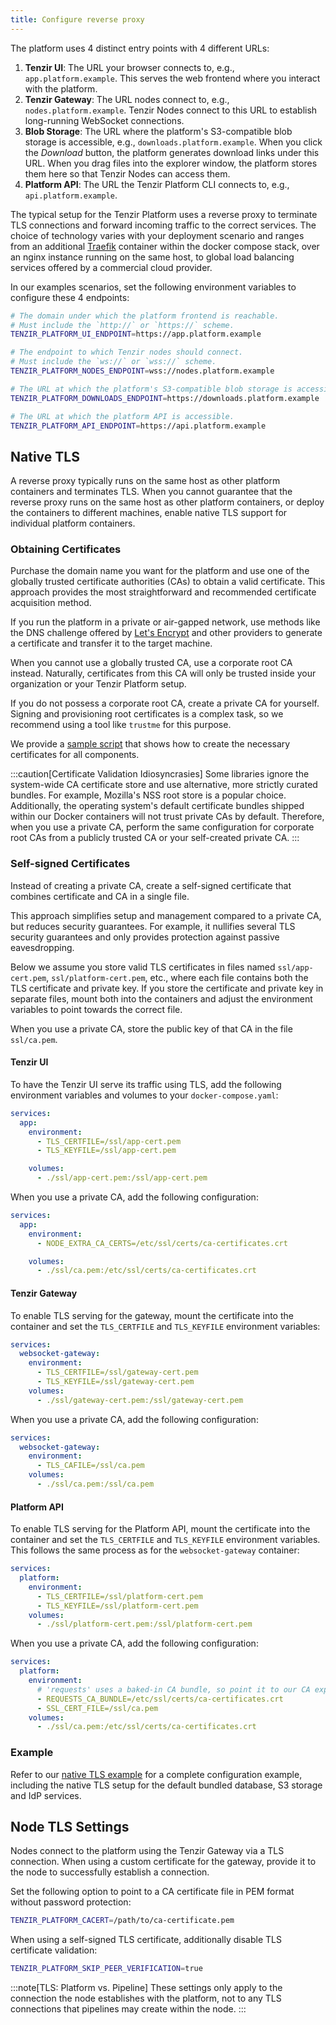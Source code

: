 ```yaml
---
title: Configure reverse proxy
---
```


The platform uses 4 distinct entry points with 4 different URLs:

1. **Tenzir UI**: The URL your browser connects to, e.g., `app.platform.example`.
   This serves the web frontend where you interact with the platform.
2. **Tenzir Gateway**: The URL nodes connect to, e.g., `nodes.platform.example`.
   Tenzir Nodes connect to this URL to establish long-running WebSocket
   connections.
3. **Blob Storage**: The URL where the platform's S3-compatible blob storage is
   accessible, e.g., `downloads.platform.example`. When you click the _Download_
   button, the platform generates download links under this URL. When you drag
   files into the explorer window, the platform stores them here so that Tenzir
   Nodes can access them.
4. **Platform API**: The URL the Tenzir Platform CLI connects to, e.g.,
   `api.platform.example`.

The typical setup for the Tenzir Platform uses a reverse proxy to terminate
TLS connections and forward incoming traffic to the correct services. The choice
of technology varies with your deployment scenario and ranges from an additional
[Traefik](https://doc.traefik.io/traefik/getting-started/install-traefik/) container
within the docker compose stack, over an nginx instance running on the same host,
to global load balancing services offered by a commercial cloud provider.

In our examples scenarios, set the following environment variables to configure
these 4 endpoints:

```sh
# The domain under which the platform frontend is reachable.
# Must include the `http://` or `https://` scheme.
TENZIR_PLATFORM_UI_ENDPOINT=https://app.platform.example

# The endpoint to which Tenzir nodes should connect.
# Must include the `ws://` or `wss://` scheme.
TENZIR_PLATFORM_NODES_ENDPOINT=wss://nodes.platform.example

# The URL at which the platform's S3-compatible blob storage is accessible.
TENZIR_PLATFORM_DOWNLOADS_ENDPOINT=https://downloads.platform.example

# The URL at which the platform API is accessible.
TENZIR_PLATFORM_API_ENDPOINT=https://api.platform.example
```

## Native TLS

A reverse proxy typically runs on the same host as other platform containers
and terminates TLS. When you cannot guarantee that the reverse proxy runs on
the same host as other platform containers, or deploy the containers to
different machines, enable native TLS support for individual platform
containers.

### Obtaining Certificates

Purchase the domain name you want for the platform and use one of the globally
trusted certificate authorities (CAs) to obtain a valid certificate. This
approach provides the most straightforward and recommended certificate
acquisition method.

If you run the platform in a private or air-gapped network, use methods like
the DNS challenge offered by [Let's Encrypt](https://letsencrypt.org/) and
other providers to generate a certificate and transfer it to the target machine.

When you cannot use a globally trusted CA, use a corporate root CA instead.
Naturally, certificates from this CA will only be trusted inside your
organization or your Tenzir Platform setup.

If you do not possess a corporate root CA, create a private CA for yourself.
Signing and provisioning root certificates is a complex task, so we recommend
using a tool like `trustme` for this purpose.

We provide a [sample
script](https://github.com/tenzir/platform/tree/main/examples/native-tls) that
shows how to create the necessary certificates for all components.

:::caution[Certificate Validation Idiosyncrasies]
Some libraries ignore the system-wide CA certificate store and use alternative,
more strictly curated bundles. For example, Mozilla's NSS root store is a
popular choice. Additionally, the operating system's default certificate
bundles shipped within our Docker containers will not trust private CAs by
default. Therefore, when you use a private CA, perform the same configuration
for corporate root CAs from a publicly trusted CA or your self-created private
CA.
:::

### Self-signed Certificates

Instead of creating a private CA, create a self-signed certificate that combines
certificate and CA in a single file.

This approach simplifies setup and management compared to a private CA, but
reduces security guarantees. For example, it nullifies several TLS security
guarantees and only provides protection against passive eavesdropping.

Below we assume you store valid TLS certificates in files named
`ssl/app-cert.pem`, `ssl/platform-cert.pem`, etc., where each file contains
both the TLS certificate and private key. If you store the certificate and
private key in separate files, mount both into the containers and adjust the
environment variables to point towards the correct file.

When you use a private CA, store the public key of that CA in the file
`ssl/ca.pem`.

#### Tenzir UI

To have the Tenzir UI serve its traffic using TLS, add the following environment
variables and volumes to your `docker-compose.yaml`:

```yaml
services:
  app:
    environment:
      - TLS_CERTFILE=/ssl/app-cert.pem
      - TLS_KEYFILE=/ssl/app-cert.pem

    volumes:
      - ./ssl/app-cert.pem:/ssl/app-cert.pem
```

When you use a private CA, add the following configuration:

```yaml
services:
  app:
    environment:
      - NODE_EXTRA_CA_CERTS=/etc/ssl/certs/ca-certificates.crt

    volumes:
      - ./ssl/ca.pem:/etc/ssl/certs/ca-certificates.crt
```

#### Tenzir Gateway

To enable TLS serving for the gateway, mount the certificate into the container
and set the `TLS_CERTFILE` and `TLS_KEYFILE` environment variables:

```yaml
services:
  websocket-gateway:
    environment:
      - TLS_CERTFILE=/ssl/gateway-cert.pem
      - TLS_KEYFILE=/ssl/gateway-cert.pem
    volumes:
      - ./ssl/gateway-cert.pem:/ssl/gateway-cert.pem
```

When you use a private CA, add the following configuration:

```yaml
services:
  websocket-gateway:
    environment:
      - TLS_CAFILE=/ssl/ca.pem
    volumes:
      - ./ssl/ca.pem:/ssl/ca.pem
```

#### Platform API

To enable TLS serving for the Platform API, mount the certificate into the
container and set the `TLS_CERTFILE` and `TLS_KEYFILE` environment variables.
This follows the same process as for the `websocket-gateway` container:

```yaml
services:
  platform:
    environment:
      - TLS_CERTFILE=/ssl/platform-cert.pem
      - TLS_KEYFILE=/ssl/platform-cert.pem
    volumes:
      - ./ssl/platform-cert.pem:/ssl/platform-cert.pem
```

When you use a private CA, add the following configuration:

```yaml
services:
  platform:
    environment:
      # 'requests' uses a baked-in CA bundle, so point it to our CA explicitly.
      - REQUESTS_CA_BUNDLE=/etc/ssl/certs/ca-certificates.crt
      - SSL_CERT_FILE=/ssl/ca.pem
    volumes:
      - ./ssl/ca.pem:/etc/ssl/certs/ca-certificates.crt
```

### Example

Refer to our [native TLS example](https://github.com/tenzir/platform/tree/main/examples/native-tls) for a
complete configuration example, including the native TLS setup for the default
bundled database, S3 storage and IdP services.

## Node TLS Settings

Nodes connect to the platform using the Tenzir Gateway via a TLS connection.
When using a custom certificate for the gateway, provide it to the node to
successfully establish a connection.

Set the following option to point to a CA certificate file in PEM format
without password protection:

```sh
TENZIR_PLATFORM_CACERT=/path/to/ca-certificate.pem
```

When using a self-signed TLS certificate, additionally disable TLS certificate
validation:

```sh
TENZIR_PLATFORM_SKIP_PEER_VERIFICATION=true
```

:::note[TLS: Platform vs. Pipeline]
These settings only apply to the connection the node establishes with the
platform, not to any TLS connections that pipelines may create within the node.
:::
